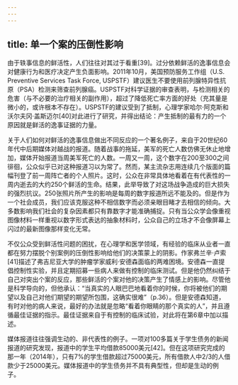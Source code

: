 ```yaml
---
---
---
```

title: 单一个案的压倒性影响
---




由于轶事信息的鲜活性，人们往往对其过于看重[39]。过分依赖鲜活的逸事信息会对健康行为和医疗决定产生负面影响。2011年10月，美国预防服务工作组（U.S. Preventive Services Task Force, USPSTF）建议医生不要使用前列腺特异性抗原（PSA）检测来筛查前列腺癌。USPSTF对科学证据的审查表明，与检测相关的危害（与不必要的治疗相关的副作用），超过了降低死亡率方面的好处（充其量是微小的，或许根本不存在）。USPSTF的建议受到了抵制，心理学家哈尔·阿克斯和沃尔夫冈·盖斯迈尔[40]对此进行了研究，并得出结论：产生抵制的最有力的一个原因就是鲜活的逸事证据的力量。

关于人们如何对鲜活的逸事信息做出不同反应的一个著名例子，来自于20世纪60年代中后期媒体对越战的报道。随着战事的拖延，美军的死亡人数仿佛无休止地增加，媒体开始报道当周美军死亡的人数。一周又一周，这个数字在200至300之间徘徊，公众似乎已对这种报道习以为常了。然而，某主流杂志用连续几个版面的篇幅刊登了前一周阵亡者的个人照片。这时，公众在非常具体地看着在有代表性的一周内逝去的大约250个鲜活的生命。结果，此举导致了对这场战争造成的巨大损失的强烈抗议。250张照片所产生的影响是每周的数字报道所远不能及的。但是作为一个社会成员，我们应该克服这种不相信数字而必须亲眼目睹才去相信的倾向。大多数影响我们社会的复杂因素都只有靠数字才能准确捕捉。只有当公众学会像重视图像材料一样重视以数字形式表达的抽象材料时，公众自己的立场才不会像屏幕上闪过的最新图像那样变化无常。

不仅公众受到鲜活性问题的困扰，在心理学和医学领域，有经验的临床从业者一直都在努力摆脱个别案例的压倒性影响给他们的决策蒙上的阴影。作家弗兰辛·卢索[41]描述了弗吉尼亚大学的肿瘤学家威利·安德森面临的两难困境。安德森一直提倡控制性实验，并且定期招募一些病人来做有控制的临床测试。但是他仍然纠结于自己对突出个案的反应，那些鲜活的个案对他的决策产生了情感上的影响。尽管他是科学导向的，但他承认：“当真实的人眼巴巴地看着你的时候，你将被他们的期望以及自己对他们期望的期望所包围，这确实很难”（p.36）。但是安德森知道，有时对他的病人来说，最好的办法就是忽略“看着你眼睛的那个真实的人”，并且遵循最佳证据的指示。最佳证据来自于有控制的临床试验，对此将在第6章中加以描述。

媒体报道往往强调生动的、非代表性的例子。一项对100多篇关于学生债务的新闻报道的研究发现，报道中的学生平均借款85000美元[42]。但在这项研究完成的那一年（2014年），只有7%的学生借款超过75000美元，所有借款人中2/3的人借款少于25000美元。媒体报道中的学生债务并不具有典型性，但却是生动的例子。
